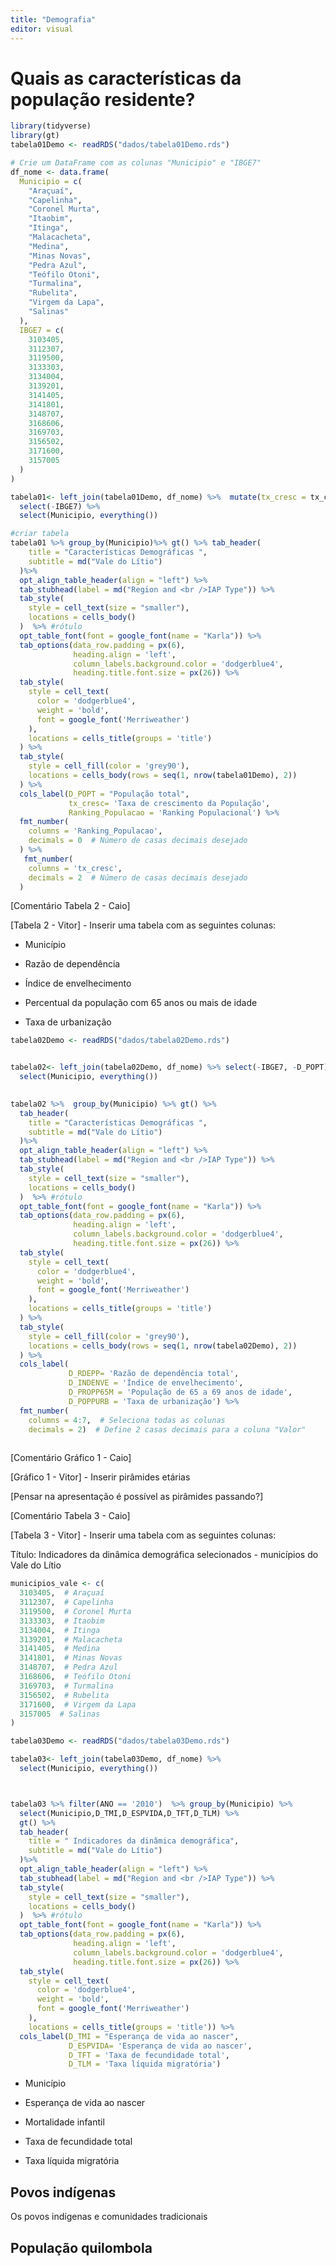 ```yaml
---
title: "Demografia"
editor: visual
---
```


# Quais as características da população residente?

```r

library(tidyverse)
library(gt)
tabela01Demo <- readRDS("dados/tabela01Demo.rds")

# Crie um DataFrame com as colunas "Municipio" e "IBGE7"
df_nome <- data.frame(
  Municipio = c(
    "Araçuaí",
    "Capelinha",
    "Coronel Murta",
    "Itaobim",
    "Itinga",
    "Malacacheta",
    "Medina",
    "Minas Novas",
    "Pedra Azul",
    "Teófilo Otoni",
    "Turmalina",
    "Rubelita",
    "Virgem da Lapa",
    "Salinas"
  ),
  IBGE7 = c(
    3103405,
    3112307,
    3119500,
    3133303,
    3134004,
    3139201,
    3141405,
    3141801,
    3148707,
    3168606,
    3169703,
    3156502,
    3171600,
    3157005
  )
)

tabela01<- left_join(tabela01Demo, df_nome) %>%  mutate(tx_cresc = tx_cresc*100) %>%
  select(-IBGE7) %>% 
  select(Municipio, everything()) 

#criar tabela 
tabela01 %>% group_by(Municipio)%>% gt() %>% tab_header(
    title = "Características Demográficas ",
    subtitle = md("Vale do Lítio")
  )%>%
  opt_align_table_header(align = "left") %>%
  tab_stubhead(label = md("Region and <br />IAP Type")) %>%
  tab_style(
    style = cell_text(size = "smaller"),
    locations = cells_body()
  )  %>% #rótulo
  opt_table_font(font = google_font(name = "Karla")) %>% 
  tab_options(data_row.padding = px(6),
              heading.align = 'left',
              column_labels.background.color = 'dodgerblue4',
              heading.title.font.size = px(26)) %>% 
  tab_style(
    style = cell_text(
      color = 'dodgerblue4', 
      weight = 'bold', 
      font = google_font('Merriweather')
    ),
    locations = cells_title(groups = 'title')
  ) %>% 
  tab_style(
    style = cell_fill(color = 'grey90'),
    locations = cells_body(rows = seq(1, nrow(tabela01Demo), 2))
  ) %>%
  cols_label(D_POPT = "População total",
             tx_cresc= 'Taxa de crescimento da População',
             Ranking_Populacao = 'Ranking Populacional') %>% 
  fmt_number(
    columns = 'Ranking_Populacao',
    decimals = 0  # Número de casas decimais desejado
  ) %>% 
   fmt_number(
    columns = 'tx_cresc',
    decimals = 2  # Número de casas decimais desejado
  )

```

\[Comentário Tabela 2 - Caio\]

\[Tabela 2 - Vitor\] - Inserir uma tabela com as seguintes colunas:

-   Município

-   Razão de dependência

-   Índice de envelhecimento

-   Percentual da população com 65 anos ou mais de idade

-   Taxa de urbanização

```r

tabela02Demo <- readRDS("dados/tabela02Demo.rds")


tabela02<- left_join(tabela02Demo, df_nome) %>% select(-IBGE7, -D_POPT) %>% 
  select(Municipio, everything()) 

 
tabela02 %>%  group_by(Municipio) %>% gt() %>% 
  tab_header(
    title = "Características Demográficas ",
    subtitle = md("Vale do Lítio")
  )%>%
  opt_align_table_header(align = "left") %>%
  tab_stubhead(label = md("Region and <br />IAP Type")) %>%
  tab_style(
    style = cell_text(size = "smaller"),
    locations = cells_body()
  )  %>% #rótulo
  opt_table_font(font = google_font(name = "Karla")) %>% 
  tab_options(data_row.padding = px(6),
              heading.align = 'left',
              column_labels.background.color = 'dodgerblue4',
              heading.title.font.size = px(26)) %>% 
  tab_style(
    style = cell_text(
      color = 'dodgerblue4', 
      weight = 'bold', 
      font = google_font('Merriweather')
    ),
    locations = cells_title(groups = 'title')
  ) %>% 
  tab_style(
    style = cell_fill(color = 'grey90'),
    locations = cells_body(rows = seq(1, nrow(tabela02Demo), 2))
  ) %>%
  cols_label(
             D_RDEPP= 'Razão de dependência total',
             D_INDENVE = 'Índice de envelhecimento',
             D_PROPP65M = 'População de 65 a 69 anos de idade',
             D_POPPURB = 'Taxa de urbanização') %>% 
  fmt_number(
    columns = 4:7,  # Seleciona todas as colunas
    decimals = 2)  # Define 2 casas decimais para a coluna "Valor"
  


```

\[Comentário Gráfico 1 - Caio\]

\[Gráfico 1 - Vitor\] - Inserir pirâmides etárias

\[Pensar na apresentação é possível as pirâmides passando?\]

\[Comentário Tabela 3 - Caio\]

\[Tabela 3 - Vitor\] - Inserir uma tabela com as seguintes colunas:

Título: Indicadores da dinâmica demográfica selecionados - municípios do Vale do Lítio

```r

municipios_vale <- c(
  3103405,  # Araçuaí
  3112307,  # Capelinha
  3119500,  # Coronel Murta
  3133303,  # Itaobim
  3134004,  # Itinga
  3139201,  # Malacacheta
  3141405,  # Medina
  3141801,  # Minas Novas
  3148707,  # Pedra Azul
  3168606,  # Teófilo Otoni
  3169703,  # Turmalina
  3156502,  # Rubelita
  3171600,  # Virgem da Lapa
  3157005  # Salinas
)

tabela03Demo <- readRDS("dados/tabela03Demo.rds")

tabela03<- left_join(tabela03Demo, df_nome) %>%
  select(Municipio, everything())



tabela03 %>% filter(ANO == '2010')  %>% group_by(Municipio) %>% 
  select(Municipio,D_TMI,D_ESPVIDA,D_TFT,D_TLM) %>% 
  gt() %>%
  tab_header(
    title = " Indicadores da dinâmica demográfica",
    subtitle = md("Vale do Lítio")
  )%>%
  opt_align_table_header(align = "left") %>%
  tab_stubhead(label = md("Region and <br />IAP Type")) %>%
  tab_style(
    style = cell_text(size = "smaller"),
    locations = cells_body()
  )  %>% #rótulo
  opt_table_font(font = google_font(name = "Karla")) %>% 
  tab_options(data_row.padding = px(6),
              heading.align = 'left',
              column_labels.background.color = 'dodgerblue4',
              heading.title.font.size = px(26)) %>% 
  tab_style(
    style = cell_text(
      color = 'dodgerblue4', 
      weight = 'bold', 
      font = google_font('Merriweather')
    ),
    locations = cells_title(groups = 'title')) %>%
  cols_label(D_TMI = "Esperança de vida ao nascer",
             D_ESPVIDA= 'Esperança de vida ao nascer',
             D_TFT = 'Taxa de fecundidade total',
             D_TLM = 'Taxa líquida migratória')

```

-   Município

-   Esperança de vida ao nascer

-   Mortalidade infantil

-   Taxa de fecundidade total

-   Taxa líquida migratória

## Povos indígenas

Os povos indígenas e comunidades tradicionais

## População quilombola
